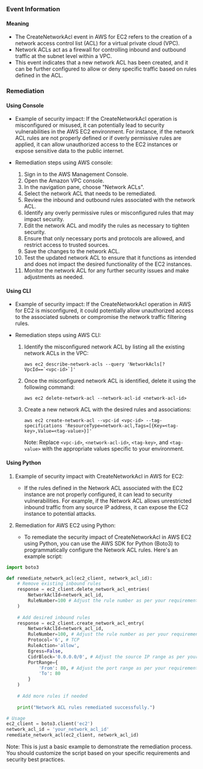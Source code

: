 
### Event Information

#### Meaning

- The CreateNetworkAcl event in AWS for EC2 refers to the creation of a network access control list (ACL) for a virtual private cloud (VPC).
- Network ACLs act as a firewall for controlling inbound and outbound traffic at the subnet level within a VPC.
- This event indicates that a new network ACL has been created, and it can be further configured to allow or deny specific traffic based on rules defined in the ACL.

### Remediation

#### Using Console

- Example of security impact: If the CreateNetworkAcl operation is misconfigured or misused, it can potentially lead to security vulnerabilities in the AWS EC2 environment. For instance, if the network ACL rules are not properly defined or if overly permissive rules are applied, it can allow unauthorized access to the EC2 instances or expose sensitive data to the public internet.

- Remediation steps using AWS console:
  1. Sign in to the AWS Management Console.
  2. Open the Amazon VPC console.
  3. In the navigation pane, choose "Network ACLs".
  4. Select the network ACL that needs to be remediated.
  5. Review the inbound and outbound rules associated with the network ACL.
  6. Identify any overly permissive rules or misconfigured rules that may impact security.
  7. Edit the network ACL and modify the rules as necessary to tighten security.
  8. Ensure that only necessary ports and protocols are allowed, and restrict access to trusted sources.
  9. Save the changes to the network ACL.
  10. Test the updated network ACL to ensure that it functions as intended and does not impact the desired functionality of the EC2 instances.
  11. Monitor the network ACL for any further security issues and make adjustments as needed.

#### Using CLI

- Example of security impact: If the CreateNetworkAcl operation in AWS for EC2 is misconfigured, it could potentially allow unauthorized access to the associated subnets or compromise the network traffic filtering rules.

- Remediation steps using AWS CLI:
  1. Identify the misconfigured network ACL by listing all the existing network ACLs in the VPC:
     ```
     aws ec2 describe-network-acls --query 'NetworkAcls[?VpcId==`<vpc-id>`]'
     ```
  2. Once the misconfigured network ACL is identified, delete it using the following command:
     ```
     aws ec2 delete-network-acl --network-acl-id <network-acl-id>
     ```
  3. Create a new network ACL with the desired rules and associations:
     ```
     aws ec2 create-network-acl --vpc-id <vpc-id> --tag-specifications 'ResourceType=network-acl,Tags=[{Key=<tag-key>,Value=<tag-value>}]'
     ```
     Note: Replace `<vpc-id>`, `<network-acl-id>`, `<tag-key>`, and `<tag-value>` with the appropriate values specific to your environment.

#### Using Python

1. Example of security impact with CreateNetworkAcl in AWS for EC2:
   - If the rules defined in the Network ACL associated with the EC2 instance are not properly configured, it can lead to security vulnerabilities. For example, if the Network ACL allows unrestricted inbound traffic from any source IP address, it can expose the EC2 instance to potential attacks.

2. Remediation for AWS EC2 using Python:
   - To remediate the security impact of CreateNetworkAcl in AWS EC2 using Python, you can use the AWS SDK for Python (Boto3) to programmatically configure the Network ACL rules. Here's an example script:

```python
import boto3

def remediate_network_acl(ec2_client, network_acl_id):
    # Remove existing inbound rules
    response = ec2_client.delete_network_acl_entries(
        NetworkAclId=network_acl_id,
        RuleNumber=100 # Adjust the rule number as per your requirement
    )
    
    # Add desired inbound rules
    response = ec2_client.create_network_acl_entry(
        NetworkAclId=network_acl_id,
        RuleNumber=100, # Adjust the rule number as per your requirement
        Protocol='6', # TCP
        RuleAction='allow',
        Egress=False,
        CidrBlock='0.0.0.0/0', # Adjust the source IP range as per your requirement
        PortRange={
            'From': 80, # Adjust the port range as per your requirement
            'To': 80
        }
    )
    
    # Add more rules if needed
    
    print("Network ACL rules remediated successfully.")

# Usage
ec2_client = boto3.client('ec2')
network_acl_id = 'your_network_acl_id'
remediate_network_acl(ec2_client, network_acl_id)
```

Note: This is just a basic example to demonstrate the remediation process. You should customize the script based on your specific requirements and security best practices.

